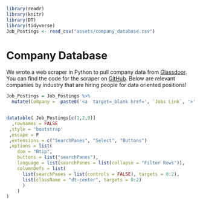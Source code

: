 

```r
library(readr)
library(knitr)
library(DT)
library(tidyverse)
Job_Postings <- read_csv("assets/company_database.csv")
```


# Company Database {-#company-database}

We wrote a web scraper in Python to pull company data from [Glassdoor](https://www.glassdoor.com/member/home/index.htm).  You can find the code for the scraper on [GitHub](https://github.com/gthuiz/GlassdoorWebScraper). Below are relevant companies by industry that are hiring people for data oriented positions!

```r
Job_Postings = Job_Postings %>%
  mutate(Company =  paste0('<a  target=_blank href=', `Jobs Link`, '>', Company,'</a>' ))


datatable( Job_Postings[c(1,2,9)]
  ,rownames = FALSE
 ,style = 'bootstrap'
 ,escape = F
 ,extensions = c("SearchPanes", "Select", "Buttons")
 ,options = list(
    dom = "Btip",
    buttons = list("searchPanes"),
    language = list(searchPanes = list(collapse = "Filter Rows")),
    columnDefs = list(
      list(searchPanes = list(controls = FALSE), targets = 0:2),
      list(className = "dt-center", targets = 0:2)
      )
    )
)

```
